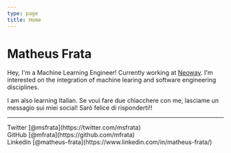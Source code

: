 ```yaml
---
type: page
title: Home
---
```


# Matheus Frata


Hey, I'm a Machine Learning Engineer! Currently working at
[Neoway](https://neowaylabs.github.io/). I'm interested on the integration of
machine learing and software engineering disciplines.

I am also learning Italian. Se vouì fare due chiacchere con me, lasciame un
messagio sui miei social! Sarò felice di risponderti!!

---

<div>
  Twitter [@msfrata](https://twitter.com/msfrata)
  <br />
  GitHub [@mfrata](https://github.com/mfrata)
  <br />
  Linkedin [@matheus-frata](https://www.linkedin.com/in/matheus-frata/)
</div>
